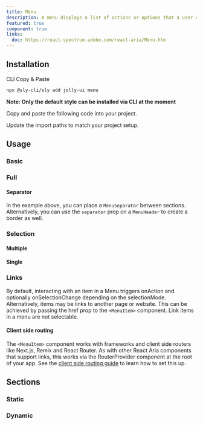 ```yaml
---
title: Menu
description: A menu displays a list of actions or options that a user can choose.
featured: true
component: true
links:
  doc: https://react-spectrum.adobe.com/react-aria/Menu.htm
---
```


<ComponentPreview name="dropdown-menu-demo" />

## Installation

<Tabs defaultValue="cli">

<TabsList>
  <TabsTrigger value="cli">CLI</TabsTrigger>
  <TabsTrigger value="manual">Copy & Paste</TabsTrigger>
</TabsList>

<TabsContent value="cli">

```bash
npx @sly-cli/sly add jolly-ui menu
```

**Note: Only the default style can be installed via CLI at the moment**

</TabsContent>

<TabsContent value="manual">

<Steps>

<Step>Copy and paste the following code into your project.</Step>

<ComponentSource name="dropdown-menu" />

<Step>Update the import paths to match your project setup.</Step>

</Steps>

</TabsContent>

</Tabs>

## Usage

### Basic

<ComponentPreview name="dropdown-menu-basic" />

### Full

<ComponentPreview name="dropdown-menu-demo" />

#### Separator

In the example above, you can place a `MenuSeparator` between sections. Alternatively, you can use the `separator` prop on a `MenuHeader` to create a border as well.

### Selection

#### Multiple

<ComponentPreview name="dropdown-menu-checkboxes" />

#### Single

<ComponentPreview name="dropdown-menu-radio-group" />

### Links

By default, interacting with an item in a Menu triggers onAction and optionally onSelectionChange depending on the selectionMode.
Alternatively, items may be links to another page or website. This can be achieved by passing the href prop to the `<MenuItem>` component. Link items in a menu are not selectable.

#### Client side routing

The `<MenuItem>` component works with frameworks and client side routers like Next.js, Remix and React Router.
As with other React Aria components that support links, this works via the RouterProvider component at the root of your app.
See the [client side routing guide](https://react-spectrum.adobe.com/react-aria/routing.html) to learn how to set this up.

<ComponentPreview name="dropdown-menu-link" />

## Sections

### Static

<ComponentPreview name="dropdown-menu-section" />

### Dynamic

<ComponentPreview name="dropdown-menu-dynamic" />
